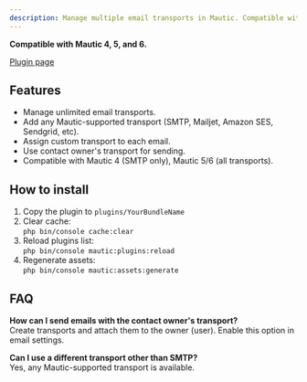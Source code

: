 ```yaml
---
description: Manage multiple email transports in Mautic. Compatible with Mautic 4, 5, and 6.
---
```


**Compatible with Mautic 4, 5, and 6.**

[Plugin page](https://www.mtcextendee.com/mautic-multiple-transport-bundle/)

## Features

- Manage unlimited email transports.
- Add any Mautic-supported transport (SMTP, Mailjet, Amazon SES, Sendgrid, etc).
- Assign custom transport to each email.
- Use contact owner's transport for sending.
- Compatible with Mautic 4 (SMTP only), Mautic 5/6 (all transports).

## How to install

1. Copy the plugin to `plugins/YourBundleName`
2. Clear cache:  
   `php bin/console cache:clear`
3. Reload plugins list:  
   `php bin/console mautic:plugins:reload`
4. Regenerate assets:  
   `php bin/console mautic:assets:generate`

## FAQ

**How can I send emails with the contact owner's transport?**  
Create transports and attach them to the owner (user). Enable this option in email settings.

**Can I use a different transport other than SMTP?**  
Yes, any Mautic-supported transport is available.

